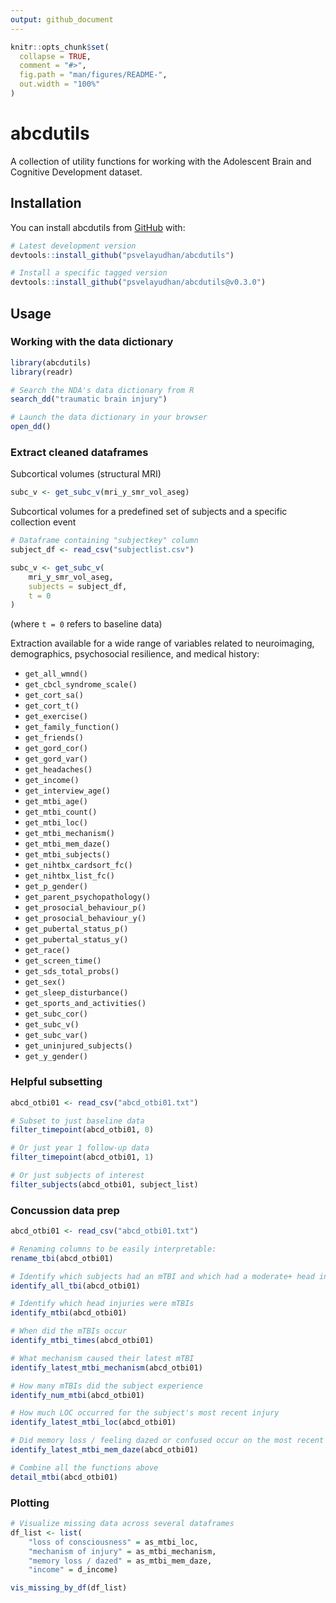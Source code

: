 ```yaml
---
output: github_document
---
```


<!-- README.md is generated from README.Rmd. Please edit that file -->

```r
knitr::opts_chunk$set(
  collapse = TRUE,
  comment = "#>",
  fig.path = "man/figures/README-",
  out.width = "100%"
)
```

# abcdutils

<!-- badges: start -->
<!-- badges: end -->

A collection of utility functions for working with the Adolescent Brain and Cognitive Development dataset.

## Installation

You can install abcdutils from [GitHub](https://github.com/) with:

```r
# Latest development version
devtools::install_github("psvelayudhan/abcdutils")

# Install a specific tagged version
devtools::install_github("psvelayudhan/abcdutils@v0.3.0")
```

## Usage

### Working with the data dictionary

```r
library(abcdutils)
library(readr)

# Search the NDA's data dictionary from R
search_dd("traumatic brain injury")

# Launch the data dictionary in your browser
open_dd()
```

### Extract cleaned dataframes

Subcortical volumes (structural MRI)

```r
subc_v <- get_subc_v(mri_y_smr_vol_aseg)
```

Subcortical volumes for a predefined set of subjects and a specific collection event

```r
# Dataframe containing "subjectkey" column
subject_df <- read_csv("subjectlist.csv")

subc_v <- get_subc_v(
    mri_y_smr_vol_aseg,
    subjects = subject_df,
    t = 0
)
```

(where `t = 0` refers to baseline data)

Extraction available for a wide range of variables related to neuroimaging, demographics, psychosocial resilience, and medical history:

- `get_all_wmnd()`
- `get_cbcl_syndrome_scale()`
- `get_cort_sa()`
- `get_cort_t()`
- `get_exercise()`
- `get_family_function()`
- `get_friends()`
- `get_gord_cor()`
- `get_gord_var()`
- `get_headaches()`
- `get_income()`
- `get_interview_age()`
- `get_mtbi_age()`
- `get_mtbi_count()`
- `get_mtbi_loc()`
- `get_mtbi_mechanism()`
- `get_mtbi_mem_daze()`
- `get_mtbi_subjects()`
- `get_nihtbx_cardsort_fc()`
- `get_nihtbx_list_fc()`
- `get_p_gender()`
- `get_parent_psychopathology()`
- `get_prosocial_behaviour_p()`
- `get_prosocial_behaviour_y()`
- `get_pubertal_status_p()`
- `get_pubertal_status_y()`
- `get_race()`
- `get_screen_time()`
- `get_sds_total_probs()`
- `get_sex()`
- `get_sleep_disturbance()`
- `get_sports_and_activities()`
- `get_subc_cor()`
- `get_subc_v()`
- `get_subc_var()`
- `get_uninjured_subjects()`
- `get_y_gender()`


### Helpful subsetting

```r
abcd_otbi01 <- read_csv("abcd_otbi01.txt")

# Subset to just baseline data
filter_timepoint(abcd_otbi01, 0)

# Or just year 1 follow-up data
filter_timepoint(abcd_otbi01, 1)

# Or just subjects of interest
filter_subjects(abcd_otbi01, subject_list)
```


### Concussion data prep

```r
abcd_otbi01 <- read_csv("abcd_otbi01.txt")

# Renaming columns to be easily interpretable:
rename_tbi(abcd_otbi01)

# Identify which subjects had an mTBI and which had a moderate+ head injury:
identify_all_tbi(abcd_otbi01)

# Identify which head injuries were mTBIs
identify_mtbi(abcd_otbi01)

# When did the mTBIs occur
identify_mtbi_times(abcd_otbi01)

# What mechanism caused their latest mTBI
identify_latest_mtbi_mechanism(abcd_otbi01)

# How many mTBIs did the subject experience
identify_num_mtbi(abcd_otbi01)

# How much LOC occurred for the subject's most recent injury
identify_latest_mtbi_loc(abcd_otbi01)

# Did memory loss / feeling dazed or confused occur on the most recent injury
identify_latest_mtbi_mem_daze(abcd_otbi01)

# Combine all the functions above
detail_mtbi(abcd_otbi01)
```

### Plotting

```r
# Visualize missing data across several dataframes
df_list <- list(
    "loss of consciousness" = as_mtbi_loc,
    "mechanism of injury" = as_mtbi_mechanism,
    "memory loss / dazed" = as_mtbi_mem_daze,
    "income" = d_income)

vis_missing_by_df(df_list)
```
